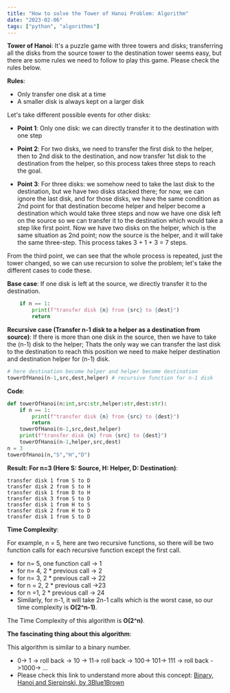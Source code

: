 ```yaml
---
title: "How to solve the Tower of Hanoi Problem: Algorithm"
date: "2023-02-06"
tags: ["python", "algorithms"]
---
```


<CustomImage src="https://raw.githubusercontent.com/chirag4242/blog-post-content/main/images/towerOfHanoi.jpg" alt="Tower of Hanoi image" />

**Tower of Hanoi**: It's a puzzle game with three towers and disks; transferring all the disks from the source tower to the destination tower seems easy, but there are some rules we need to follow to play this game. Please check the rules below.

**Rules**:

- Only transfer one disk at a time
- A smaller disk is always kept on a larger disk

Let's take different possible events for other disks:

- **Point 1**: Only one disk: we can directly transfer it to the destination with one step

- **Point 2**: For two disks, we need to transfer the first disk to the helper, then to 2nd disk to the destination, and now transfer 1st disk to the destination from the helper, so this process takes three steps to reach the goal.

- **Point 3**: For three disks: we somehow need to take the last disk to the destination, but we have two disks stacked there; for now, we can ignore the last disk, and for those disks, we have the same condition as 2nd point for that destination become helper and helper become a destination which would take three steps and now we have one disk left on the source so we can transfer it to the destination which would take a step like first point. Now we have two disks on the helper, which is the same situation as 2nd point; now the source is the helper, and it will take the same three-step. This process takes 3 + 1 + 3 = 7 steps.

From the third point, we can see that the whole process is repeated, just the tower changed, so we can use recursion to solve the problem; let's take the different cases to code these.

**Base case**: If one disk is left at the source, we directly transfer it to the destination.

```python
    if n == 1:
        print(f"transfer disk {n} from {src} to {dest}")
        return
```

**Recursive case (Transfer n-1 disk to a helper as a destination from source)**: If there is more than one disk in the source, then we have to take the (n-1) disk to the helper; Thats the only way we can transfer the last disk to the destination to reach this position we need to make helper destination and destination helper for (n-1) disk.

```python
# here destination become helper and helper become destination
towerOfHanoi(n-1,src,dest,helper) # recursive function for n-1 disk
```

**Code**:

```python
def towerOfHanoi(n:int,src:str,helper:str,dest:str):
    if n == 1:
        print(f"transfer disk {n} from {src} to {dest}")
        return
    towerOfHanoi(n-1,src,dest,helper)
    print(f"transfer disk {n} from {src} to {dest}")
    towerOfHanoi(n-1,helper,src,dest)
n = 3
towerOfHanoi(n,"S","H","D")
```

**Result: For n=3 (Here S: Source, H: Helper, D: Destination)**:

```shell
transfer disk 1 from S to D
transfer disk 2 from S to H
transfer disk 1 from D to H
transfer disk 3 from S to D
transfer disk 1 from H to S
transfer disk 2 from H to D
transfer disk 1 from S to D
```

**Time Complexity**:

For example, n = 5, here are two recursive functions, so there will be two function calls for each recursive function except the first call.

- for n= 5, one function call -> 1
- for n= 4, 2 \* previous call -> 2
- for n= 3, 2 \* previous call -> 22
- for n = 2, 2 \* previous call ->23
- for n =1, 2 \* previous call -> 24
- Similarly, for n-1, it will take 2n-1 calls which is the worst case, so our time complexity is **O(2^n-1)**.

The Time Complexity of this algorithm is **O(2^n)**.

**The fascinating thing about this algorithm**:

This algorithm is similar to a binary number.

- 0-> 1 -> roll back -> 10 -> 11-> roll back -> 100-> 101-> 111 -> roll back ->1000-> ...
- Please check this link to understand more about this concept: [Binary, Hanoi and Sierpinski, by 3Blue1Brown](https://www.youtube.com/watch?v=2SUvWfNJSsM)
